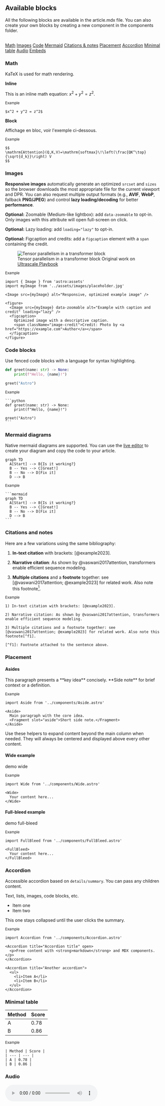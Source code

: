 
## Available blocks

All the following blocks are available in the article.mdx file. You can also create your own blocks by creating a new component in the components folder.

<br/>
<div className="button-group">
  <a className="button" href="#math">Math</a>
  <a className="button" href="#images">Images</a>
  <a className="button" href="#code-blocks">Code</a>
  <a className="button" href="#mermaid-diagrams">Mermaid</a>
  <a className="button" href="#citations-and-notes">Citations & notes</a>
  <a className="button" href="#placement">Placement</a>
  <a className="button" href="#accordion">Accordion</a>
  <a className="button" href="#minimal-table">Minimal table</a>
  <a className="button" href="#audio">Audio</a>
  <a className="button" href="#embeds">Embeds</a>
</div>

### Math

KaTeX is used for math rendering.

**Inline**

This is an inline math equation: $x^2 + y^2 = z^2$. 


<small className="muted">Example</small>
```mdx
$x^2 + y^2 = z^2$
```

**Block**

Affichage en bloc, voir l'exemple ci-dessous.

<small className="muted">Example</small>
```mdx
$$
\mathrm{Attention}(Q,K,V)=\mathrm{softmax}\!\left(\frac{QK^\top}{\sqrt{d_k}}\right) V
$$
```

### Images

**Responsive images** automatically generate an optimized `srcset` and `sizes` so the browser downloads the most appropriate file for the current viewport and DPR. You can also request multiple output formats (e.g., **AVIF**, **WebP**, fallback **PNG/JPEG**) and control **lazy loading/decoding** for better **performance**.

**Optional:** Zoomable (Medium-like lightbox): add `data-zoomable` to opt-in. Only images with this attribute will open full-screen on click.

**Optional:** Lazy loading: add `loading="lazy"` to opt-in.

**Optional:** Figcaption and credits: add a `figcaption` element with a `span` containing the credit.



<figure>
  <Image
    src={placeholder}
    data-zoomable
    alt="Tensor parallelism in a transformer block"
  />
  <figcaption>
    Tensor parallelism in a transformer block
    <span className="image-credit">Original work on <a target="_blank" href="https://huggingface.co/spaces/nanotron/ultrascale-playbook?section=tensor_parallelism_in_a_transformer_block">Ultrascale Playbook</a></span>
  </figcaption>
</figure>

<small className="muted">Example</small>
```mdx
import { Image } from 'astro:assets'
import myImage from '../assets/images/placeholder.jpg'

<Image src={myImage} alt="Responsive, optimized example image" />

<figure>
  <Image src={myImage} data-zoomable alt="Example with caption and credit" loading="lazy" />
  <figcaption>
    Optimized image with a descriptive caption.
    <span className="image-credit">Credit: Photo by <a href="https://example.com">Author</a></span>
  </figcaption>
</figure>
```


### Code blocks

Use fenced code blocks with a language for syntax highlighting.

```python
def greet(name: str) -> None:
    print(f"Hello, {name}!")

greet("Astro")
```

<small className="muted">Example</small>
````mdx
```python
def greet(name: str) -> None:
    print(f"Hello, {name}!")

greet("Astro")
```
````

### Mermaid diagrams

Native mermaid diagrams are supported. You can use the <a target="_blank" href="https://mermaid.live/edit#pako:eNpVjUFPg0AQhf_KZk6a0AYsCywHE0u1lyZ66EnoYQMDSyy7ZFlSK_DfXWiMOqd58773ZoBcFQgxlGd1yQXXhhx3mSR2ntJE6LozDe9OZLV6HPdoSKMkXkeyvdsr0gnVtrWs7m_8doZIMhxmDIkRtfyYblay5F8ljmSXHnhrVHv66xwvaiTPaf0mbP1_R2i0qZe05HHJVznXJOF6QcCBStcFxEb36ECDuuGzhGF2MzACG8wgtmuBJe_PJoNMTjbWcvmuVPOT1KqvBNj6c2dV3xbc4K7mlea_CMoCdaJ6aSCm3lIB8QCfED94dM2o77ssjFzK3MiBq2WCNWUeiza-H26YvU8OfC0_3XVII9eLQuYFIaVBGEzfyTJ22g"> live editor</a> to create your diagram and copy the code to your article.

```mermaid
graph TD
  A[Start] --> B{Is it working?}
  B -- Yes --> C[Great!]
  B -- No --> D[Fix it]
  D --> B
```

<small className="muted">Example</small>
````mdx
```mermaid
graph TD
  A[Start] --> B{Is it working?}
  B -- Yes --> C[Great!]
  B -- No --> D[Fix it]
  D --> B
```
````

### Citations and notes

Here are a few variations using the same bibliography:

1) **In-text citation** with brackets: [@example2023].

2) **Narrative citation**: As shown by @vaswani2017attention, transformers enable efficient sequence modeling.

3) **Multiple citations** and a **footnote** together: see [@vaswani2017attention; @example2023] for related work. Also note this footnote[^f1].

[^f1]: Footnote attached to the sentence above.

<small className="muted">Example</small>
```mdx
1) In-text citation with brackets: [@example2023].

2) Narrative citation: As shown by @vaswani2017attention, transformers enable efficient sequence modeling.

3) Multiple citations and a footnote together: see [@vaswani2017attention; @example2023] for related work. Also note this footnote[^f1].

[^f1]: Footnote attached to the sentence above.
```


### Placement

#### Asides

<Aside>
  This paragraph presents a **key idea** concisely.
  <Fragment slot="aside">
    **Side note** for brief context or a definition.
  </Fragment>
  </Aside>

<small className="muted">Example</small>
```mdx
import Aside from '../components/Aside.astro'

<Aside>
  Main paragraph with the core idea.
  <Fragment slot="aside">Short side note.</Fragment>
</Aside>
```

Use these helpers to expand content beyond the main column when needed. They will always be centered and displayed above every other content.

#### Wide example

<Wide>
  <div className="demo-wide">demo wide</div>
</Wide>

<small className="muted">Example</small>
```mdx
import Wide from '../components/Wide.astro'

<Wide>
  Your content here...
</Wide>
```

#### Full-bleed example

<FullBleed>
  <div className="demo-full-bleed">demo full-bleed</div>
</FullBleed>

<small className="muted">Example</small>
```mdx
import FullBleed from '../components/FullBleed.astro'

<FullBleed>
  Your content here...
</FullBleed>
```


### Accordion

Accessible accordion based on `details/summary`. You can pass any children content.

<Accordion title="What can this accordion hold?" open>
  <p>Text, lists, images, code blocks, etc.</p>
  <ul>
    <li>Item one</li>
    <li>Item two</li>
  </ul>
</Accordion>

<Accordion title="Closed by default">
  <p>This one stays collapsed until the user clicks the summary.</p>
</Accordion>

<small className="muted">Example</small>
```mdx
import Accordion from '../components/Accordion.astro'

<Accordion title="Accordion title" open>
  <p>Free content with <strong>markdown</strong> and MDX components.</p>
</Accordion>

<Accordion title="Another accordion">
  <ul>
    <li>Item A</li>
    <li>Item B</li>
  </ul>
</Accordion>
```


### Minimal table

| Method | Score |
|---|---|
| A | 0.78 |
| B | 0.86 |

<small className="muted">Example</small>
```mdx
| Method | Score |
| --- | --- |
| A | 0.78 |
| B | 0.86 |
```

### Audio

<audio controls src={audioDemo}/>
<br/>
<small className="muted">Example</small>
```mdx
import audioDemo from '../assets/audio/audio-example.wav'

<audio controls src={audioDemo}/>
```



### Embeds


#### Html Fragments

The main purpose of the ```HtmlFragment``` component is to **embed** a **Plotly** or **D3.js** chart in your article. **Libraries** are already imported in the template.

They exist in the `app/src/content/fragments` folder.

Here are some examples of the two **libraries** in the template:

D3 version
  <div className="plot-card">
    <HtmlFragment src="d3-line.html" />
</div>

  <div className="plot-card">
    <HtmlFragment src="d3-bar.html" />
</div>


Plotly version
<div className="plot-card">
  <HtmlFragment src="line.html" />
</div>

<small className="muted">Example</small>
```mdx
import HtmlFragment from '../components/HtmlFragment.astro'

<HtmlFragment src="line.html" />
```

#### Iframes

You can embed external content in your article using **iframes**. For example, **TrackIO or github code embeds** can be used this way.

<iframe frameborder="0" scrolling="no" style="width:100%; height:292px;" allow="clipboard-write" src="https://emgithub.com/iframe.html?target=https%3A%2F%2Fgithub.com%2Fhuggingface%2Fpicotron%2Fblob%2F1004ae37b87887cde597c9060fb067faa060bafe%2Fsetup.py&style=default&type=code&showBorder=on&showLineNumbers=on"></iframe>

<iframe className="plot-card" src="https://trackio-documentation.hf.space/?project=fake-training-750735&metrics=train_loss,train_accuracy&sidebar=hidden&lang=en" width="100%" height="660" frameborder="0"></iframe>

<small className="muted">Example</small>
```mdx
<iframe frameborder="0" scrolling="no" style="width:100%; height:292px;" allow="clipboard-write" src="https://emgithub.com/iframe.html?target=https%3A%2F%2Fgithub.com%2Fhuggingface%2Fpicotron%2Fblob%2F1004ae37b87887cde597c9060fb067faa060bafe%2Fsetup.py&style=default&type=code&showBorder=on&showLineNumbers=on"></iframe>
<iframe src="https://trackio-documentation.hf.space/?project=fake-training-750735&metrics=train_loss,train_accuracy&sidebar=hidden&lang=en" width="100%" height="600" frameborder="0"></iframe>
```

